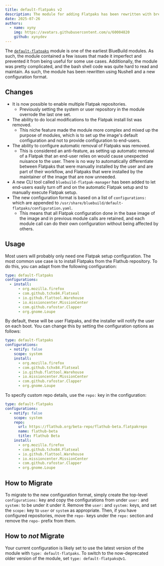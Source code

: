 ```yaml
---
title: default-flatpaks v2
description: The module for adding Flatpaks has been rewritten with breaking changes. Learn why and how.
date: 2025-07-26
authors:
  - name: xyny
    img: https://avatars.githubusercontent.com/u/60004820
    github: xynydev
---
```


The [`default-flatpaks`](/reference/modules/default-flatpaks/) module is one of the earliest BlueBuild modules. As such, the module contained a few issues that made it imperfect and prevented it from being useful for some use cases. Additionally, the module was pretty complicated, and the bash shell code was quite hard to read and maintain. As such, the module has been rewritten using Nushell and a new configuration format.

## Changes

- It is now possible to enable multiple Flatpak repositories.
  - Previously setting the system or user repository in the module overrode the last one set.
- The ability to do local modifications to the Flatpak install list was removed.
  - This niche feature made the module more complex and mixed up the purpose of modules, which is to set up the image's default configuration and not to provide configuration to end-users.
- The ability to configure automatic removal of Flatpaks was removed.
  - This is considered an anti-feature, as setting up automatic removal of a Flatpak that an end-user relies on would cause unexpected nuisance to the user. There is no way to automatically differentiate between Flatpaks that were manually installed by the user and are part of their workflow, and Flatpaks that were installed by the maintainer of the image that are now unneeded.
- A new CLI tool called `bluebuild-flatpak-manager` has been added to let end-users easily turn off and on the automatic Flatpak setup and to manually execute Flatpak setup.
- The new configuration format is based on a list of `configurations:` which are appended to `/usr/share/bluebuild/default-flatpaks/configuration.yaml`.
  - This means that all Flatpak configuration done in the base image of the image and in previous module calls are retained, and each module call can do their own configuration without being affected by others.

## Usage

Most users will probably only need one Flatpak setup configuration. The most common use case is to install Flatpaks from the Flathub repository. To do this, you can adapt from the following configuration:

```yaml
type: default-flatpaks
configurations:
  - install:
      - org.mozilla.firefox
      - com.github.tchx84.Flatseal
      - io.github.flattool.Warehouse
      - io.missioncenter.MissionCenter
      - com.github.rafostar.Clapper
      - org.gnome.Loupe
```

By default, these will be user Flatpaks, and the installer will notify the user on each boot. You can change this by setting the configuration options as follows:

```yaml
type: default-flatpaks
configurations:
  - notify: false
    scope: system
    install:
      - org.mozilla.firefox
      - com.github.tchx84.Flatseal
      - io.github.flattool.Warehouse
      - io.missioncenter.MissionCenter
      - com.github.rafostar.Clapper
      - org.gnome.Loupe
```

To specify custom repo details, use the `repo:` key in the configuration:

```yaml
type: default-flatpaks
configurations:
  - notify: false
    scope: system
    repo:
      url: https://flathub.org/beta-repo/flathub-beta.flatpakrepo
      name: flathub-beta
      title: Flathub Beta
    install:
      - org.mozilla.firefox
      - com.github.tchx84.Flatseal
      - io.github.flattool.Warehouse
      - io.missioncenter.MissionCenter
      - com.github.rafostar.Clapper
      - org.gnome.Loupe
```

## How to Migrate

To migrate to the new configuration format, simply create the top-level `configurations:` key and copy the configurations from under `user:` and `system:` to be under it under it. Remove the `user:` and `system:` keys, and set the `scope:` key to `user` or `system` as appropriate. Then, if you have configured repositories, move the `repo-` keys under the `repo:` section and remove the `repo-` prefix from them.

## How to *not* Migrate

Your current configuration is likely set to use the latest version of the module with `type: default-flatpaks`. To switch to the now-deprecated older version of the module, set `type: default-flatpaks@v1`.
